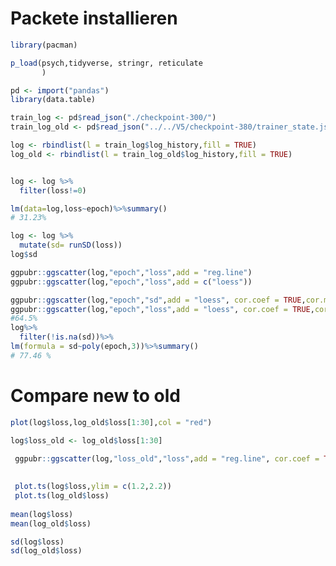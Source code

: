 
# Packete installieren
```r
library(pacman)

p_load(psych,tidyverse, stringr, reticulate
       )
```

```r
pd <- import("pandas")
library(data.table)

train_log <- pd$read_json("./checkpoint-300/")
train_log_old <- pd$read_json("../../V5/checkpoint-380/trainer_state.json")

log <- rbindlist(l = train_log$log_history,fill = TRUE)
log_old <- rbindlist(l = train_log_old$log_history,fill = TRUE)


log <- log %>%
  filter(loss!=0)

lm(data=log,loss~epoch)%>%summary()
# 31.23%

log <- log %>%
  mutate(sd= runSD(loss))
log$sd

ggpubr::ggscatter(log,"epoch","loss",add = "reg.line")
ggpubr::ggscatter(log,"epoch","loss",add = c("loess"))

ggpubr::ggscatter(log,"epoch","sd",add = "loess", cor.coef = TRUE,cor.method = "spearman")
ggpubr::ggscatter(log,"epoch","loss",add = "loess", cor.coef = TRUE,cor.method = "spearman")
#64.5%
log%>%
  filter(!is.na(sd))%>%
lm(formula = sd~poly(epoch,3))%>%summary()
# 77.46 %

```

# Compare new to old
```r

plot(log$loss,log_old$loss[1:30],col = "red")

log$loss_old <- log_old$loss[1:30]

 ggpubr::ggscatter(log,"loss_old","loss",add = "reg.line", cor.coef = TRUE,cor.method = "spearman")
 
 
 plot.ts(log$loss,ylim = c(1.2,2.2))
 plot.ts(log_old$loss)
 
mean(log$loss)
mean(log_old$loss)

sd(log$loss)
sd(log_old$loss)




```

